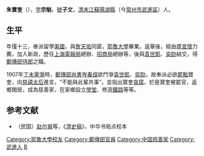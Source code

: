 '''朱寶奎'''（{{bd|1861年||1926年|}}），[[表字|字]]'''宗魁'''，[[號|號]]'''子文'''，[[清末|清末]][[江蘇|江蘇]][[陽湖縣|陽湖縣]]（今[[常州市|常州市]][[武進區|武進區]]）人。

==生平==
年僅十三，奉派留學[[美國|美國]]，與[[詹天佑|詹天佑]]同窗，[[耶魯大學|耶魯大學]]畢業。返華後，經由[[盛宣懷|盛宣懷]]力薦，加入新政，歷任[[上海電報局|上海電報局]]總辦、[[招商局|招商局]]總辦等，後與[[袁世凱|袁世凱]]、[[奕劻|奕劻]]結交，得[[郵傳部|郵傳部]][[侍郎|侍郎]]之職。

1907年[[丁未黨爭|丁未黨爭]]時，[[郵傳部|郵傳部]][[尚書|尚書]][[岑春煊|岑春煊]]欲鬥爭[[袁世凱|袁世凱]]、[[奕劻|奕劻]]，故奉派必欲[[罷黜|罷黜]]寶奎，向[[慈禧太后|慈禧太后]]進言，“不能與此輩共事”，並指出寶奎[[貪腐|貪腐]]，於是寶奎被罷官，返鄉閑居，成為慈善家，在家鄉設立[[學堂|學堂]]、修造[[鐵路|鐵路]]等等。

== 参考文献 ==
{{refbegin}}
*（民国）[[赵尔巽|赵尔巽]]等，《[[清史稿|清史稿]]》，中华书局点校本
{{refend}}

{{清朝留美幼童}}
{{Authority control}}
{{DEFAULTSORT:Z}}
[[Category:耶魯大學校友|Category:耶魯大學校友]]
[[Category:郵傳部官員|Category:郵傳部官員]]
[[Category:中国慈善家|Category:中国慈善家]]
[[Category:武進人|Category:武進人]]
[[Category:朱姓|B]]